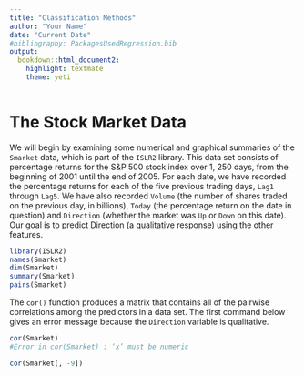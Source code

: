 ```yaml
---
title: "Classification Methods"
author: "Your Name"
date: "Current Date"
#bibliography: PackagesUsedRegression.bib
output: 
  bookdown::html_document2: 
    highlight: textmate
    theme: yeti
---
```





# The Stock Market Data


We will begin by examining some numerical and graphical summaries of the `Smarket` data, which is part of the `ISLR2` library. This data set consists of percentage returns for the S&P 500 stock index over 1, 250 days, from the beginning of 2001 until the end of 2005. For each date, we have recorded the percentage returns for each of the five previous trading days, `Lag1` through `Lag5`. We have also recorded `Volume` (the number of shares traded on the previous day, in billions), `Today` (the percentage return on the date in question) and `Direction` (whether the market was `Up` or `Down` on this date). Our goal is to predict Direction (a qualitative response) using the other features.


```r
library(ISLR2)
names(Smarket)
dim(Smarket)
summary(Smarket)
pairs(Smarket)
```


The `cor()` function produces a matrix that contains all of the pairwise correlations among the predictors in a data set. The first command below gives an error message because the `Direction` variable is qualitative.

```r
cor(Smarket)
#Error in cor(Smarket) : ‘x’ must be numeric
```

```r
cor(Smarket[, -9])
```


